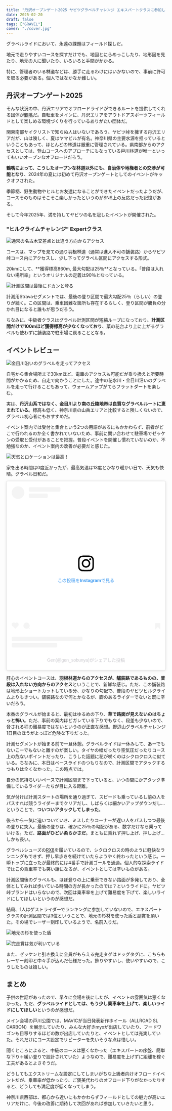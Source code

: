 ```yaml
---
title: "丹沢オープンゲート2025 ヤビツグラベルチャレンジ エキスパートクラスに参加してきました"
date: 2025-02-20
draft: false
tags: ["GRAVEL"]
cover: "./cover.jpg"
---
```


グラベルライドにおいて、永遠の課題はフィールド探しだ。

地元で走りやすいコースを探すだけでも、地図とにらめっこしたり、地形図を見たり、地元の人に聞いたり、いろいろと手間がかかる。

特に、管理者のいる林道などは、勝手に走るわけにはいかないので、事前に許可を取る必要がある。個人ではなかなか難しい。

## 丹沢オープンゲート2025

そんな状況の中、丹沢エリアでオフロードライドができるルートを提供してくれる団体が[鶴嘴](https://tsuruhashi-tanzawa.com/)だ。自転車をメインに、丹沢エリアをアウトドアスポーツフィールドとして楽しめる環境づくりを行っているありがたい団体だ。

関東南部サイクリストで知らぬ人はいないであろう、ヤビツ峠を擁する丹沢エリアだが、山は険しく、夏はヤマビルが有名。神奈川県の主要水源を担っているということもあって、ほとんどの林道は厳重に管理されている。県南部からのアクセスとしては、登山コースへのアプローチにもなっている戸川林道が唯一といってもいいオープンなオフロードだろう。

<LinkCard url="https://blog.gensobunya.net/post/2023/06/togawa_rindou/" />

**鶴嘴によって、こうしたオープンな林道以外にも、自治体や地権者との交渉が可能となり**、2024年の夏には初めて丹沢オープンゲートとしてのイベントがキックオフされた。

季節柄、野生動物やヒルとお友達になることができたイベントだったようだが、コースそのものはそこそこ楽しかったというのがSNS上の反応だった記憶がある。

そして今年2025年、満を持してヤビツの名を冠したイベントが開催された。

### "ヒルクライムチャレンジ" Expertクラス

![通常の名古木交差点とは違う方向からアクセス](./course.png)

コースは、マップを見ての通り羽根林道（通常は進入不可の舗装路）からヤビツ峠コース内にアクセスし、少し下ってグラベル区間にアクセスする形式。

20kmにして、**獲得標高860m, 最大勾配は25％**となっている。「普段は入れない場所率」というオリジナルの定義は90％となっている。

![計測区間は最後にドカンと登る](./strava-segment.png)

計測用Stravaセグメントでは、最後の登り区間で最大勾配25％（らしい）の登りが続く。この区間は、乗車困難な箇所も存在するらしく、登り区間が勝負の分かれ目になると誰もが思うだろう。

ちなみに、中級者クラスはグラベル計測区間が短縮ループになっており、**計測区間だけで100mほど獲得標高が少なくなっており**、菜の花台より上に上がるグラベルも使わずに舗装路で駐車場に戻ることとなる。

## イベントレビュー

![金目川沿いのグラベルを走ってアクセス](./access.jpg)

自宅から集合場所まで30kmほど、電車のアクセスも可能だが乗り換えと所要時間がかかるため、自走で向かうことにした。途中の花水川・金目川沿いのグラベルを走って行けることもあって、ウォームアップがてらフラットダートを楽しむ。

実は、**丹沢山系ではなく、金目川より南の丘陵地帯は良質なグラベルルートに恵まれている**。標高も低く、神奈川県の山岳エリアと比較すると険しくないので、グラベル初心者にもおすすめだ。

イベント案内では受付と集合という2つの用語があるにもかかわらず、前者がどこで行われるのか全く書かれていないため、事前に問い合わせて駐車場でゼッケンの受取と受付があることを把握。普段イベントを開催し慣れていないのか、不勉強なのか、イベント案内の改善が必要だと感じた。

![天気とロケーションは最高！](./parking.jpg)

家を出る時間は0度近かったが、最高気温は13度とかなり暖かい日で、天気も快晴。グラベル日和だ。

<blockquote class="instagram-media" data-instgrm-captioned data-instgrm-permalink="https://www.instagram.com/reel/DGH4Cney4R8/?utm_source=ig_embed&amp;utm_campaign=loading" data-instgrm-version="14" style=" background:#FFF; border:0; border-radius:3px; box-shadow:0 0 1px 0 rgba(0,0,0,0.5),0 1px 10px 0 rgba(0,0,0,0.15); margin: 1px; max-width:540px; min-width:326px; padding:0; width:99.375%; width:-webkit-calc(100% - 2px); width:calc(100% - 2px);"><div style="padding:16px;"> <a href="https://www.instagram.com/reel/DGH4Cney4R8/?utm_source=ig_embed&amp;utm_campaign=loading" style=" background:#FFFFFF; line-height:0; padding:0 0; text-align:center; text-decoration:none; width:100%;" target="_blank"> <div style=" display: flex; flex-direction: row; align-items: center;"> <div style="background-color: #F4F4F4; border-radius: 50%; flex-grow: 0; height: 40px; margin-right: 14px; width: 40px;"></div> <div style="display: flex; flex-direction: column; flex-grow: 1; justify-content: center;"> <div style=" background-color: #F4F4F4; border-radius: 4px; flex-grow: 0; height: 14px; margin-bottom: 6px; width: 100px;"></div> <div style=" background-color: #F4F4F4; border-radius: 4px; flex-grow: 0; height: 14px; width: 60px;"></div></div></div><div style="padding: 19% 0;"></div> <div style="display:block; height:50px; margin:0 auto 12px; width:50px;"><svg width="50px" height="50px" viewBox="0 0 60 60" version="1.1" xmlns="https://www.w3.org/2000/svg" xmlns:xlink="https://www.w3.org/1999/xlink"><g stroke="none" stroke-width="1" fill="none" fill-rule="evenodd"><g transform="translate(-511.000000, -20.000000)" fill="#000000"><g><path d="M556.869,30.41 C554.814,30.41 553.148,32.076 553.148,34.131 C553.148,36.186 554.814,37.852 556.869,37.852 C558.924,37.852 560.59,36.186 560.59,34.131 C560.59,32.076 558.924,30.41 556.869,30.41 M541,60.657 C535.114,60.657 530.342,55.887 530.342,50 C530.342,44.114 535.114,39.342 541,39.342 C546.887,39.342 551.658,44.114 551.658,50 C551.658,55.887 546.887,60.657 541,60.657 M541,33.886 C532.1,33.886 524.886,41.1 524.886,50 C524.886,58.899 532.1,66.113 541,66.113 C549.9,66.113 557.115,58.899 557.115,50 C557.115,41.1 549.9,33.886 541,33.886 M565.378,62.101 C565.244,65.022 564.756,66.606 564.346,67.663 C563.803,69.06 563.154,70.057 562.106,71.106 C561.058,72.155 560.06,72.803 558.662,73.347 C557.607,73.757 556.021,74.244 553.102,74.378 C549.944,74.521 548.997,74.552 541,74.552 C533.003,74.552 532.056,74.521 528.898,74.378 C525.979,74.244 524.393,73.757 523.338,73.347 C521.94,72.803 520.942,72.155 519.894,71.106 C518.846,70.057 518.197,69.06 517.654,67.663 C517.244,66.606 516.755,65.022 516.623,62.101 C516.479,58.943 516.448,57.996 516.448,50 C516.448,42.003 516.479,41.056 516.623,37.899 C516.755,34.978 517.244,33.391 517.654,32.338 C518.197,30.938 518.846,29.942 519.894,28.894 C520.942,27.846 521.94,27.196 523.338,26.654 C524.393,26.244 525.979,25.756 528.898,25.623 C532.057,25.479 533.004,25.448 541,25.448 C548.997,25.448 549.943,25.479 553.102,25.623 C556.021,25.756 557.607,26.244 558.662,26.654 C560.06,27.196 561.058,27.846 562.106,28.894 C563.154,29.942 563.803,30.938 564.346,32.338 C564.756,33.391 565.244,34.978 565.378,37.899 C565.522,41.056 565.552,42.003 565.552,50 C565.552,57.996 565.522,58.943 565.378,62.101 M570.82,37.631 C570.674,34.438 570.167,32.258 569.425,30.349 C568.659,28.377 567.633,26.702 565.965,25.035 C564.297,23.368 562.623,22.342 560.652,21.575 C558.743,20.834 556.562,20.326 553.369,20.18 C550.169,20.033 549.148,20 541,20 C532.853,20 531.831,20.033 528.631,20.18 C525.438,20.326 523.257,20.834 521.349,21.575 C519.376,22.342 517.703,23.368 516.035,25.035 C514.368,26.702 513.342,28.377 512.574,30.349 C511.834,32.258 511.326,34.438 511.181,37.631 C511.035,40.831 511,41.851 511,50 C511,58.147 511.035,59.17 511.181,62.369 C511.326,65.562 511.834,67.743 512.574,69.651 C513.342,71.625 514.368,73.296 516.035,74.965 C517.703,76.634 519.376,77.658 521.349,78.425 C523.257,79.167 525.438,79.673 528.631,79.82 C531.831,79.965 532.853,80.001 541,80.001 C549.148,80.001 550.169,79.965 553.369,79.82 C556.562,79.673 558.743,79.167 560.652,78.425 C562.623,77.658 564.297,76.634 565.965,74.965 C567.633,73.296 568.659,71.625 569.425,69.651 C570.167,67.743 570.674,65.562 570.82,62.369 C570.966,59.17 571,58.147 571,50 C571,41.851 570.966,40.831 570.82,37.631"></path></g></g></g></svg></div><div style="padding-top: 8px;"> <div style=" color:#3897f0; font-family:Arial,sans-serif; font-size:14px; font-style:normal; font-weight:550; line-height:18px;">この投稿をInstagramで見る</div></div><div style="padding: 12.5% 0;"></div> <div style="display: flex; flex-direction: row; margin-bottom: 14px; align-items: center;"><div> <div style="background-color: #F4F4F4; border-radius: 50%; height: 12.5px; width: 12.5px; transform: translateX(0px) translateY(7px);"></div> <div style="background-color: #F4F4F4; height: 12.5px; transform: rotate(-45deg) translateX(3px) translateY(1px); width: 12.5px; flex-grow: 0; margin-right: 14px; margin-left: 2px;"></div> <div style="background-color: #F4F4F4; border-radius: 50%; height: 12.5px; width: 12.5px; transform: translateX(9px) translateY(-18px);"></div></div><div style="margin-left: 8px;"> <div style=" background-color: #F4F4F4; border-radius: 50%; flex-grow: 0; height: 20px; width: 20px;"></div> <div style=" width: 0; height: 0; border-top: 2px solid transparent; border-left: 6px solid #f4f4f4; border-bottom: 2px solid transparent; transform: translateX(16px) translateY(-4px) rotate(30deg)"></div></div><div style="margin-left: auto;"> <div style=" width: 0px; border-top: 8px solid #F4F4F4; border-right: 8px solid transparent; transform: translateY(16px);"></div> <div style=" background-color: #F4F4F4; flex-grow: 0; height: 12px; width: 16px; transform: translateY(-4px);"></div> <div style=" width: 0; height: 0; border-top: 8px solid #F4F4F4; border-left: 8px solid transparent; transform: translateY(-4px) translateX(8px);"></div></div></div> <div style="display: flex; flex-direction: column; flex-grow: 1; justify-content: center; margin-bottom: 24px;"> <div style=" background-color: #F4F4F4; border-radius: 4px; flex-grow: 0; height: 14px; margin-bottom: 6px; width: 224px;"></div> <div style=" background-color: #F4F4F4; border-radius: 4px; flex-grow: 0; height: 14px; width: 144px;"></div></div></a><p style=" color:#c9c8cd; font-family:Arial,sans-serif; font-size:14px; line-height:17px; margin-bottom:0; margin-top:8px; overflow:hidden; padding:8px 0 7px; text-align:center; text-overflow:ellipsis; white-space:nowrap;"><a href="https://www.instagram.com/reel/DGH4Cney4R8/?utm_source=ig_embed&amp;utm_campaign=loading" style=" color:#c9c8cd; font-family:Arial,sans-serif; font-size:14px; font-style:normal; font-weight:normal; line-height:17px; text-decoration:none;" target="_blank">Gen(@gen_sobunya)がシェアした投稿</a></p></div></blockquote>
<script async src="//www.instagram.com/embed.js"></script>

肝心のイベントコースは、**羽根林道からのアクセスが、舗装路であるものの、普段は入れない方向からのアクセス**ということで、新鮮な感じ。ただ、この舗装路は地形上ショートカットしている分、かなりの勾配で、普段のヤビツヒルクライムよりもきつい。舗装路なので何とかなるが、脚のあるライダーでないと既に辛いだろう。

本番のグラベルが始まると、最初はゆるめの下り、**草で路面が見えないのはちょっと怖い**。ただ、事前の案内ほどガレている下りでもなく、段差も少ないので、脅される程の難易度ではないというのが正直な感想。野辺山グラベルチャレンジ1日目のほうがよっぽど危険な下りだった。

計測セグメントが始まる前で一旦休憩。グラベルライドは一休みして、あーでもないこーでもないと離すのが楽しい。タイヤの幅だったり空気圧だったりコース上の危ないポイントだったり、こうした話題に花が咲くのはシクロクロスに似ている。ちなみに、本日はベースライドのつもりなので、計測区間でアタックするつもりは全くなかった。この時点では。

自分の気持ちいいペースで計測区間まで下っていると、いつの間にかアタック準備しているライダーたちが目に入る距離。

気が付けば計測スタートの場所を通り過ぎて、スピードも乗っているし前の人をパスすれば競うライダーまでクリアだし、しばらくは細かいアップダウンだし…ということで、**ついついアタックしてしまった**。

後ろから一気に追いついていき、ミスしたりコーナーが遅い人をパスしつつ最後の登りに突入。最後の登りは、確かに25％の勾配がある、数字だけなら乗っていける。ただ、**路面がひどい柔らかさだ**。まともに乗れず押し上げ、押し上げ…しかも長い。

グラベルシューズの[RX8](https://amzn.to/4k1L15Z)を履いているので、シクロクロスの時のように軽快なランニングもできず、押し早歩きを続けていたらようやく終わったという感じ。一瞬トップに立ったが最終的には4番手で計測ゴールを通過。個人的な探索ライドではこの乗車率でも笑い話になるが、イベントとしては辛いものがある。

<Amzn asin="B0BJJQ2V9H" />

計測区間後のグラベルも、ほぼ登りの上に乗車できない路面が多発しており、全体としてみれば歩いている時間の方が長かったのでは？というライドに。ヤビツ峠ブランドはいらないので、次回は乗車率を上げて難易度を下げて、楽しいライドにしてほしいというのが感想だ。

結局、1人はゲストライダーでランキングに参加していないので、エキスパートクラスの計測区間では3位ということで、地元の杉材を使った盾と副賞を頂いた。その場でレーザー刻印しているようで、名前入りだ。

![地元の杉を使った盾](./3rd.jpg)

![完走賞は気が利いている](./finisher-tag.jpg)

また、ゼッケンと引き換えに全員がもらえる完走タグはドッグタグに、こちらもレーザー刻印と中々手が込んだ仕様だった。飾りやすいし、使いやすいので、こうしたものは嬉しい。

## まとめ

子供の世話があったので、早々に会場を後にしたが、イベントの雰囲気は悪くなかった。ただ、**グラベルライドとしては、もう少し乗車率を上げて、楽しいライドにしてほしい**というのが感想だ。

メイン会場の戸川公園では、MAVICが当日発表新作ホイール（ALLROAD SL CARBON）を展示していたり、みんな大好きmyxが出店していたり、フードワゴンも目移りするほどの数が出店していたりと、イベントとしては充実していた。それだけにコース設定でリピーターを失いそうな点は惜しい。

聞くところによると、中級のコースは悪くなかった（エキスパートの序盤、簡単な下り＋緩い登りで設計されていた）ようなので、難易度を上げずに距離を稼ぐ工夫があるとよさそうだ。

どうしてもエクストリームな設定にしてしまいがちな上級者向けオフロードイベントだが、乗車率が低かったり、ご褒美代わりのオフロード下りがなかったりすると、どうしても満足度が低くなってしまう。

神奈川県西部は、都心から近いにもかかわらずフィールドとしての魅力が高いエリアだけに、今後の改善に期待して次回があれば参加していきたいと思う。
